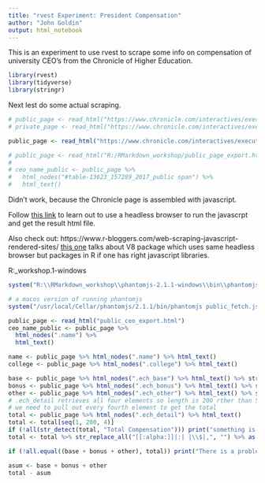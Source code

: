 ```yaml
---
title: "rvest Experiment: President Compensation"
author: "John Goldin"
output: html_notebook
---
```


This is an experiment to use rvest to scrape some info on compensation of university CEO's from the
Chronicle of Higher Education.


```r
library(rvest)
library(tidyverse)
library(stringr)
```

Next lest do some actual scraping.

```r
# public_page <- read_html("https://www.chronicle.com/interactives/executive-compensation?cid=at&utm_source=at&utm_medium=en&elqTrackId=96983a9eb49d4f7fb200919f8f825d48&elq=44975a24d16b4d13bc145c3dd45cf40a&elqaid=19745&elqat=1&elqCampaignId=9127#id=table_public_2017")
# private_page <- read_html("https://www.chronicle.com/interactives/executive-compensation?cid=at&utm_source=at&utm_medium=en&elqTrackId=96983a9eb49d4f7fb200919f8f825d48&elq=44975a24d16b4d13bc145c3dd45cf40a&elqaid=19745&elqat=1&elqCampaignId=9127#id=table_private_2015")

public_page <- read_html("https://www.chronicle.com/interactives/executive-compensation?cid=wsinglestory#id=table_public_2017")

# public_page <- read_html("R:/RMarkdown_workshop/public_page_export.html")
# 
# ceo_name_public <- public_page %>% 
#   html_nodes("#table-13623_157289_2017_public span") %>%
#   html_text()
```

Didn't work, because the Chronicle page is assembled with javascript.

Follow [this link](https://www.datacamp.com/community/tutorials/scraping-javascript-generated-data-with-r) to
learn out to use a headless browser to run the javascrpt and get the result html file.

Also check out:
https://www.r-bloggers.com/web-scraping-javascript-rendered-sites/
[this one](https://datascienceplus.com/scraping-javascript-rendered-web-content-using-r/) talks about V8 package which uses same headless browser but packages in R if one has right javascript libraries.

R:\RMarkdown_workshop\phantomjs-2.1.1-windows\bin

```r
system("R:\\RMarkdown_workshop\\phantomjs-2.1.1-windows\\bin\\phantomjs public_fetch.js")
```


```r
# a macos version of running phantomjs
system("/usr/local/Cellar/phantomjs/2.1.1/bin/phantomjs public_fetch.js")

```

```r
public_page <- read_html("public_ceo_export.html")
ceo_name_public <- public_page %>% 
  html_nodes(".name") %>%
  html_text()

name <- public_page %>% html_nodes(".name") %>% html_text()
college <- public_page %>% html_nodes(".college") %>% html_text()

base <- public_page %>% html_nodes(".ech_base") %>% html_text() %>% str_replace_all("[[:alpha:]]|:| |\\$|,", "") %>% as.numeric()
bonus <- public_page %>% html_nodes(".ech_bonus") %>% html_text() %>% str_replace_all("[[:alpha:]]|:| |\\$|,", "") %>% as.numeric()
other <- public_page %>% html_nodes(".ech_other") %>% html_text() %>% str_replace_all("[[:alpha:]]|:| |\\$|,", "") %>% as.numeric()
# .ech_detail retrieves all four elements so length is 200 rther than 50
# we need to pull out every fourth element to get the total
total <- public_page %>% html_nodes(".ech_detail") %>% html_text()
total <- total[seq(1, 200, 4)] 
if (!all(str_detect(total, "Total Compensation"))) print("something is wrong with total")
total <- total %>% str_replace_all("[[:alpha:]]|:| |\\$|,", "") %>% as.numeric()

if (!all.equal((base + bonus + other), total)) print("There is a problem.")

asum <- base + bonus + other
total - asum
```

